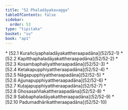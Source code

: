 ```yaml
---
title: "52 Phaladāyakavagga"
tableOfContents: false
sidebar:
  order: 53
type: "tipitaka"
basket: "su"
book: "ap1"
---
```



<DynamicBreadcrumb />



<TableOfContents book="ap1" section="52">
* [52.1 Kurañciyaphaladāyakattheraapadāna](52/52-1)
* [52.2 Kapitthaphaladāyakattheraapadāna](52/52-2)
* [52.3 Kosambaphaliyattheraapadāna](52/52-3)
* [52.4 Ketakapupphiyattheraapadāna](52/52-4)
* [52.5 Nāgapupphiyattheraapadāna](52/52-5)
* [52.6 Ajjunapupphiyattheraapadāna](52/52-6)
* [52.7 Kuṭajapupphiyattheraapadāna](52/52-7)
* [52.8 Ghosasaññakattheraapadāna](52/52-8)
* [52.9 Sabbaphaladāyakattheraapadāna](52/52-9)
* [52.10 Padumadhārikattheraapadāna](52/52-10)
</TableOfContents>